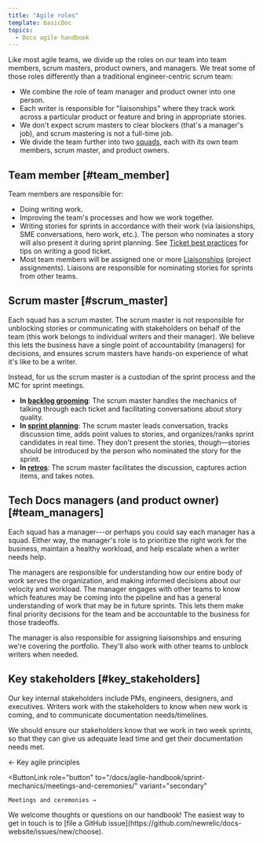 ```yaml
---
title: "Agile roles"
template: basicDoc
topics:
  - Docs agile handbook
---
```


Like most agile teams, we divide up the roles on our team into team members, scrum masters, product owners, and managers. We treat some of those roles differently than a traditional engineer-centric scrum team:

* We combine the role of team manager and product owner into one person.
* Each writer is responsible for "liaisonships" where they track work across a particular product or feature and bring in appropriate stories.
* We don't expect scrum masters to clear blockers (that's a manager's job), and scrum mastering is not a full-time job.
* We divide the team further into two [squads](/docs/agile-handbook/key-concepts/agile-sprints-profusion-of-terms/#teams-and-squads), each with its own team members, scrum master, and product owners.

## Team member [#team_member]

Team members are responsible for:

* Doing writing work.
* Improving the team's processes and how we work together.
* Writing stories for sprints in accordance with their work (via laisionships, SME conversations, hero work, etc.). The person who nominates a story will also present it during sprint planning. See [Ticket best practices](/docs/agile-handbook/appendices/ticket-best-practices/) for tips on writing a good ticket.
* Most team members will be assigned one or more [Liaisonships](/docs/agile-handbook/sprint-mechanics/liaisonships/) (project assignments). Liaisons are responsible for nominating stories for sprints from other teams.

## Scrum master [#scrum_master]

Each squad has a scrum master. The scrum master is not responsible for unblocking stories or communicating with stakeholders on behalf of the team (this work belongs to individual writers and their manager). We believe this lets the business have a single point of accountability (managers) for decisions, and ensures scrum masters have hands-on experience of what it's like to be a writer.

Instead, for us the scrum master is a custodian of the sprint process and the MC for sprint meetings.

* **In [backlog grooming](/docs/agile-handbook/sprint-mechanics/meetings-and-ceremonies/#backlog_grooming)**: The scrum master handles the mechanics of talking through each ticket and facilitating conversations about story quality.
* **In [sprint planning](/docs/agile-handbook/sprint-mechanics/meetings-and-ceremonies/#sprint_planning)**: The scrum master leads conversation, tracks discussion time, adds point values to stories, and organizes/ranks sprint candidates in real time. They don't present the stories, though—stories should be introduced by the person who nominated the story for the sprint.
* **In [retros](/docs/agile-handbook/sprint-mechanics/meetings-and-ceremonies/#retro)**: The scrum master facilitates the discussion, captures action items, and takes notes.

## Tech Docs managers (and product owner) [#team_managers]

Each squad has a manager---or perhaps you could say each manager has a squad. Either way, the manager's role is to prioritize the right work for the business, maintain a healthy workload, and help escalate when a writer needs help.

The managers are responsible for understanding how our entire body of work serves the organization, and making informed decisions about our velocity and workload. The manager engages with other teams to know which features may be coming into the pipeline and has a general understanding of work that may be in future sprints. This lets them make final priority decisions for the team and be accountable to the business for those tradeoffs.

The manager is also responsible for assigning liaisonships and ensuring we're covering the portfolio. They'll also work with other teams to unblock writers when needed.

## Key stakeholders [#key_stakeholders]

Our key internal stakeholders include PMs, engineers, designers, and executives. Writers work with the stakeholders to know when new work is coming, and to communicate documentation needs/timelines.

We should ensure our stakeholders know that we work in two week sprints, so that they can give us adequate lead time and get their documentation needs met.

<ButtonGroup>
  <ButtonLink
    role="button"
    to="/docs/agile-handbook/key-concepts/key-agile-principles/"
    variant="secondary"
  >
    ← Key agile principles
  </ButtonLink>

  <ButtonLink
    role="button"
    to="/docs/agile-handbook/sprint-mechanics/meetings-and-ceremonies/"
    variant="secondary"
  >
    Meetings and ceremonies →
  </ButtonLink>
</ButtonGroup>

<Callout variant="tip">
  We welcome thoughts or questions on our handbook! The easiest way to get in touch is to [file a GitHub issue](https://github.com/newrelic/docs-website/issues/new/choose).
</Callout>
